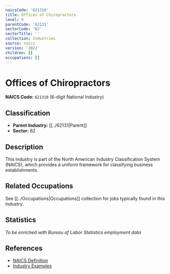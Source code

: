 ```yaml
---
naicsCode: '621310'
title: Offices of Chiropractors
level: 6
parentCode: '62131'
sectorCode: '62'
sectorTitle: ''
collection: Industries
source: naics
version: '2022'
children: []
occupations: []
---
```

# Offices of Chiropractors

**NAICS Code:** `621310` (6-digit National Industry)

## Classification

- **Parent Industry:** [[../62131|Parent]]
- **Sector:** 62

## Description

This industry is part of the North American Industry Classification System (NAICS), which provides a uniform framework for classifying business establishments.

## Related Occupations

See [[../Occupations|Occupations]] collection for jobs typically found in this industry.

## Statistics

*To be enriched with Bureau of Labor Statistics employment data*

## References

- [NAICS Definition](https://www.census.gov/naics/)
- [Industry Examples](https://www.census.gov/naics/2022NAICS/)
